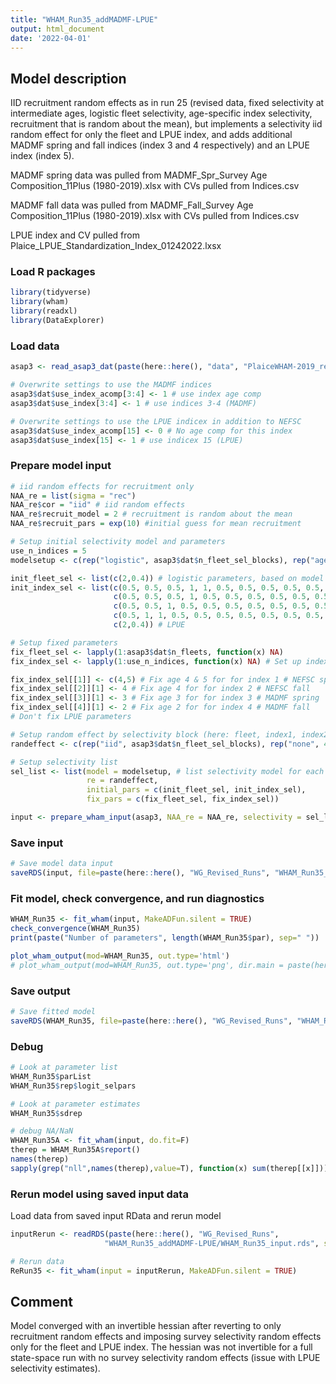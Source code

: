 ```yaml
---
title: "WHAM_Run35_addMADMF-LPUE"
output: html_document
date: '2022-04-01'
---
```


## Model description
IID recruitment random effects as in run 25 (revised data, fixed selectivity at intermediate ages, logistic fleet selectivity, age-specific index selectivity, recruitment that is random about the mean), but implements a selectivity iid random effect for only the fleet and LPUE index, and adds additional MADMF spring and fall indices (index 3 and 4 respectively) and an LPUE index (index 5). 

MADMF spring data was pulled from MADMF_Spr_Survey Age Composition_11Plus (1980-2019).xlsx with CVs pulled from Indices.csv

MADMF fall data was pulled from MADMF_Fall_Survey Age Composition_11Plus (1980-2019).xlsx with CVs pulled from Indices.csv

LPUE index and CV pulled from Plaice_LPUE_Standardization_Index_01242022.lxsx


### Load R packages
```r
library(tidyverse)
library(wham)
library(readxl)
library(DataExplorer)
```

### Load data
```r
asap3 <- read_asap3_dat(paste(here::here(), "data", "PlaiceWHAM-2019_revised_NEFSC-LW-WAA_StateIndices.DAT", sep="/"))

# Overwrite settings to use the MADMF indices
asap3$dat$use_index_acomp[3:4] <- 1 # use index age comp
asap3$dat$use_index[3:4] <- 1 # use indices 3-4 (MADMF)

# Overwrite settings to use the LPUE indicex in addition to NEFSC
asap3$dat$use_index_acomp[15] <- 0 # No age comp for this index 
asap3$dat$use_index[15] <- 1 # use indicex 15 (LPUE)
```

### Prepare model input
```r
# iid random effects for recruitment only 
NAA_re = list(sigma = "rec") 
NAA_re$cor = "iid" # iid random effects
NAA_re$recruit_model = 2 # recruitment is random about the mean
NAA_re$recruit_pars = exp(10) #initial guess for mean recruitment

# Setup initial selectivity model and parameters
use_n_indices = 5
modelsetup <- c(rep("logistic", asap3$dat$n_fleet_sel_blocks), rep("age-specific", 4), "logistic")

init_fleet_sel <- list(c(2,0.4)) # logistic parameters, based on model type
init_index_sel <- list(c(0.5, 0.5, 0.5, 1, 1, 0.5, 0.5, 0.5, 0.5, 0.5, 0.5), # NEFSC spring
                       c(0.5, 0.5, 0.5, 1, 0.5, 0.5, 0.5, 0.5, 0.5, 0.5, 0.5), # NEFSC fall
                       c(0.5, 0.5, 1, 0.5, 0.5, 0.5, 0.5, 0.5, 0.5, 0.5, 0.5), # MADMF spring
                       c(0.5, 1, 1, 0.5, 0.5, 0.5, 0.5, 0.5, 0.5, 0.5, 0.5), # MADMF fall
                       c(2,0.4)) # LPUE

# Setup fixed parameters
fix_fleet_sel <- lapply(1:asap3$dat$n_fleets, function(x) NA) 
fix_index_sel <- lapply(1:use_n_indices, function(x) NA) # Set up index selectivity fix object

fix_index_sel[[1]] <- c(4,5) # Fix age 4 & 5 for for index 1 # NEFSC spring
fix_index_sel[[2]][1] <- 4 # Fix age 4 for for index 2 # NEFSC fall
fix_index_sel[[3]][1] <- 3 # Fix age 3 for for index 3 # MADMF spring
fix_index_sel[[4]][1] <- 2 # Fix age 2 for for index 4 # MADMF fall
# Don't fix LPUE parameters

# Setup random effect by selectivity block (here: fleet, index1, index2)
randeffect <- c(rep("iid", asap3$dat$n_fleet_sel_blocks), rep("none", 4), "iid")

# Setup selectivity list
sel_list <- list(model = modelsetup, # list selectivity model for each fleet and index
                 re = randeffect,
                 initial_pars = c(init_fleet_sel, init_index_sel),
                 fix_pars = c(fix_fleet_sel, fix_index_sel))

input <- prepare_wham_input(asap3, NAA_re = NAA_re, selectivity = sel_list, model_name = "WHAM_Run35") 
```

### Save input
```r
# Save model data input
saveRDS(input, file=paste(here::here(), "WG_Revised_Runs", "WHAM_Run35_addMADMF-LPUE", "WHAM_Run35_input.rds", sep="/"))
```

### Fit model, check convergence, and run diagnostics
```r
WHAM_Run35 <- fit_wham(input, MakeADFun.silent = TRUE) 
check_convergence(WHAM_Run35)
print(paste("Number of parameters", length(WHAM_Run35$par), sep=" "))

plot_wham_output(mod=WHAM_Run35, out.type='html')
# plot_wham_output(mod=WHAM_Run35, out.type='png', dir.main = paste(here::here(), "WHAM_Run35", sep="/"))
```

### Save output
```r
# Save fitted model
saveRDS(WHAM_Run35, file=paste(here::here(), "WG_Revised_Runs", "WHAM_Run35_addMADMF-LPUE", "WHAM_Run35_model.rds", sep="/"))
```

### Debug
```r
# Look at parameter list
WHAM_Run35$parList
WHAM_Run35$rep$logit_selpars

# Look at parameter estimates
WHAM_Run35$sdrep

# debug NA/NaN
WHAM_Run35A <- fit_wham(input, do.fit=F)
therep = WHAM_Run35A$report()
names(therep)
sapply(grep("nll",names(therep),value=T), function(x) sum(therep[[x]]))
```

### Rerun model using saved input data
Load data from saved input RData and rerun model
```r
inputRerun <- readRDS(paste(here::here(), "WG_Revised_Runs",
                     "WHAM_Run35_addMADMF-LPUE/WHAM_Run35_input.rds", sep="/"))

# Rerun data
ReRun35 <- fit_wham(input = inputRerun, MakeADFun.silent = TRUE)
```

## Comment
Model converged with an invertible hessian after reverting to only recruitment random effects and imposing survey selectivity random effects only for the fleet and LPUE index. The hessian was not invertible for a full state-space run with no survey selectivity random effects (issue with LPUE selectivity estimates). 

